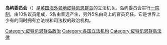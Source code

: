 '''岛屿委员会'''（{{lang-en|Island Council}}）是[[英国海外领地|英国海外领地]][[皮特凯恩群岛|皮特凯恩群岛]]的立法机关。岛屿委员会实行[[一院制|一院制]]，由10名议员组成，5名由普选产生，另外5名由岛上的官员充任。它是世界上少有的同时拥有立法权和司法权的政治机构。

{{英國立法機關}}
{{大洋洲题目|议会}}

[[Category:皮特凯恩群岛政治|Category:皮特凯恩群岛政治]]
[[Category:各国立法机构|Category:各国立法机构]]
[[Category:皮特凱恩群島法律|Category:皮特凱恩群島法律]]